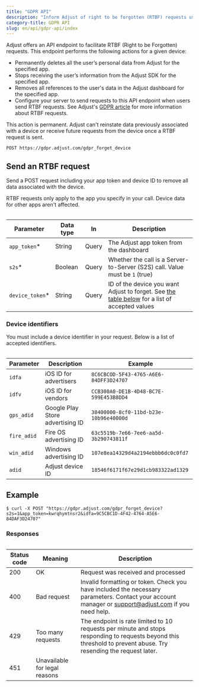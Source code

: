 ```yaml
---
title: "GDPR API"
description: "Inform Adjust of right to be forgotten (RTBF) requests using the GDPR API."
category-title: GDPR API
slug: en/api/gdpr-api/index
---
```


Adjust offers an API endpoint to facilitate <Abbr>RTBF (Right to be Forgotten)</Abbr> requests. This endpoint performs the following actions for a given device:

-  Permanently deletes all the user’s personal data from Adjust for the specified app.
-  Stops receiving the user’s information from the Adjust SDK for the specified app.
-  Removes all references to the user's data in the Adjust dashboard for the specified app.
-  Configure your server to send requests to this API endpoint when users send RTBF requests. See Adjust's [GDPR article](https://help.adjust.com/en/article/gdpr) for more information about RTBF requests.

<Callout type="important">

This action is permanent. Adjust can't reinstate data previously associated with a device or receive future requests from the device once a RTBF request is sent.

</Callout>

```http title="Endpoint" "/gdpr_forget_device"
POST https://gdpr.adjust.com/gdpr_forget_device
```

## Send an RTBF request

Send a POST request including your app token and device ID to remove all data associated with the device.

<Callout type="note">

RTBF requests only apply to the app you specify in your call. Device data for other apps aren't affected.

</Callout>

<Table>

| Parameter        | Data type | In    | Description                                                                                                  |
| ---------------- | --------- | ----- | ------------------------------------------------------------------------------------------------------------ |
| `app_token`\*    | String    | Query | The Adjust app token from the dashboard                                                                      |
| `s2s`\*          | Boolean   | Query | Whether the call is a Server-to-Server (S2S) call. Value must be `1` (true)                                  |
| `device_token`\* | String    | Query | ID of the device you want Adjust to forget. See [the table below](#device-ids) for a list of accepted values |

</Table>

### Device identifiers

You must include a device identifier in your request. Below is a list of accepted identifiers.

<Table>

| Parameter   | Description                      | Example                                |
| ----------- | -------------------------------- | -------------------------------------- |
| `idfa`      | iOS ID for advertisers           | `8C6CBCOD-5F43-4765-A6E6-84DFF3D24707` |
| `idfv`      | iOS ID for vendors               | `CCB300A0-DE1B-4D48-BC7E-599E453B8DD4` |
| `gps_adid`  | Google Play Store advertising ID | `38400000-8cf0-11bd-b23e-10b96e40000d` |
| `fire_adid` | Fire OS advertising ID           | `63c5519b-7e66-7ee6-aa5d-3b290743811f` |
| `win_adid`  | Windows advertising ID           | `107e8ea14329d4a2194ebbb6dc0c0fd7`     |
| `adid`      | Adjust device ID                 | `18546f6171f67e29d1cb983322ad1329`     |

</Table>

## Example

```console title="cURL" "app_token=kwrqhymtnsr2&idfa=9C5CBC1D-4F42-4764-A5E6-84DAF3D24707"
$ curl -X POST "https://gdpr.adjust.com/gdpr_forget_device?s2s=1&app_token=kwrqhymtnsr2&idfa=9C5CBC1D-4F42-4764-A5E6-84DAF3D24707"
```

### Responses

<Table>

| Status code | Meaning                       | Description                                                                                                                                                      |
| ----------- | ----------------------------- | ---------------------------------------------------------------------------------------------------------------------------------------------------------------- |
| 200         | OK                            | Request was received and processed                                                                                                                               |
| 400         | Bad request                   | Invalid formatting or token. Check you have included the necessary parameters. Contact your account manager or support@adjust.com if you need help.              |
| 429         | Too many requests             | The endpoint is rate limited to 10 requests per minute and stops responding to requests beyond this threshold to prevent abuse. Try resending the request later. |
| 451         | Unavailable for legal reasons |                                                                                                                                                                  |

</Table>
